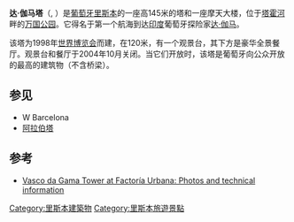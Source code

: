 {{Infobox building
|name               = 达·伽马塔
|image              = Vasco_da_Gama_Tower_(8905075675).jpg
|image_size         = 230px
|completion_date    = 1998年（塔）<br>2012年（酒店）
|building_type      = 酒店
|location           = [[葡萄牙|葡萄牙]][[里斯本|里斯本]]
|height             = {{convert|145|m|ft|0|abbr=on}}<ref>[http://www.emporis.com/building/vascodagamatower-lisbon-portugal Vasco da Gama Tower] - emporis.com</ref>
|floor_count        = 22<ref>[http://www.emporis.com/building/vascodagamahotel-lisbon-portugal Vasco da Gama Hotel] - emporis.com</ref><ref>[http://skyscraperpage.com/cities/?buildingID=22362 Vasco da Gama Hotel] - skyscraperpage.com</ref>
}}
'''达·伽马塔'''（{{lang-pt|Torre Vasco da Gama}}, {{IPA-pt|ˈtoʁ(ɨ) ˈvaʃku dɐ ˈɡɐmɐ|pron}}）是[[葡萄牙|葡萄牙]][[里斯本|里斯本]]的一座高145米的塔和一座摩天大楼，位于[[塔霍河|塔霍河]]畔的[[万国公园|万国公园]]。它得名于第一个航海到达[[印度|印度]]葡萄牙探险家[[达·伽马|达·伽马]]。

该塔为1998年[[世界博览会|世界博览会]]而建，在120米，有一个观景台，其下方是豪华全景餐厅。观景台和餐厅于2004年10月关闭。当它们开放时，该塔是葡萄牙向公众开放的最高的建筑物（不含桥梁）。

==参见==
{{Commons category|Torre Vasco da Gama}}
* W Barcelona
* [[阿拉伯塔|阿拉伯塔]]

==参考==
<references />
* [https://web.archive.org/web/20120206001115/http://www.factoriaurbana.com/ciudades/torres.php?id=4&ciudad=Torre%20Vasco%20da%20Gama&ciudadd=Lisboa Vasco da Gama Tower at Factoría Urbana: Photos and technical information ] {{es icon}}

{{coord|38|46|29|N|9|05|29|W|region:PT_type:landmark|display=title}}

[[Category:里斯本建築物|Category:里斯本建築物]]
[[Category:里斯本旅遊景點|Category:里斯本旅遊景點]]